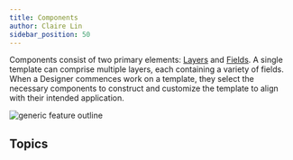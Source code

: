 ```yaml
---
title: Components
author: Claire Lin
sidebar_position: 50
---
```



<SubTitle text="Create what you require using a variety of components" />
<Reader text="Designer" />

Components consist of two primary elements: [Layers](components/layers/) and [Fields](components/fields/). A single template can comprise multiple layers, each containing a variety of fields. When a Designer commences work on a template, they select the necessary components to construct and customize the template to align with their intended application.

![generic feature outline](/img/generic_feature_outline.png)

## Topics

<DocCardList />
